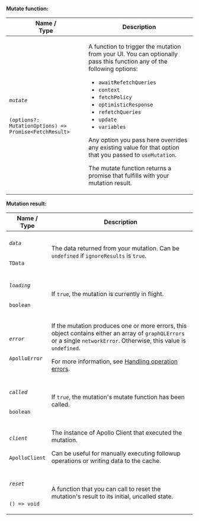 **Mutate function:**

<table class="field-table api-ref">
  <thead>
    <tr>
      <th>Name /<br/>Type</th>
      <th>Description</th>
    </tr>
  </thead>
  <tbody>
<tr>
<td>

###### `mutate`

`(options?: MutationOptions) => Promise<FetchResult>`
</td>

<td>

A function to trigger the mutation from your UI. You can optionally pass this function any of the following options:

* `awaitRefetchQueries`
* `context`
* `fetchPolicy`
* `optimisticResponse`
* `refetchQueries`
* `update`
* `variables`

Any option you pass here overrides any existing value for that option that you passed to `useMutation`.

The mutate function returns a promise that fulfills with your mutation result.
</td>
</tr>
  </tbody>
</table>

**Mutation result:**

<table class="field-table api-ref">
  <thead>
    <tr>
      <th>Name /<br/>Type</th>
      <th>Description</th>
    </tr>
  </thead>
  <tbody>
<tr>
<td>

###### `data`

`TData`
</td>

<td>

The data returned from your mutation. Can be `undefined` if `ignoreResults` is `true`.
</td>
</tr>

<tr>
<td>

###### `loading`

`boolean`
</td>

<td>

If `true`, the mutation is currently in flight.
</td>
</tr>

<tr>
<td>

###### `error`

`ApolloError`
</td>

<td>

If the mutation produces one or more errors, this object contains either an array of `graphQLErrors` or a single `networkError`. Otherwise, this value is `undefined`.

For more information, see [Handling operation errors](https://www.apollographql.com/docs/react/data/error-handling/).

</td>
</tr>

<tr>
<td>

###### `called`

`boolean`
</td>

<td>

If `true`, the mutation's mutate function has been called.

</td>
</tr>

<tr>
<td>

###### `client`

`ApolloClient`
</td>

<td>

The instance of Apollo Client that executed the mutation.

Can be useful for manually executing followup operations or writing data to the cache.

</td>
</tr>

<tr>
<td>

###### `reset`

`() => void`
</td>

<td>

A function that you can call to reset the mutation's result to its initial, uncalled state.

</td>
</tr>
  </tbody>
</table>

